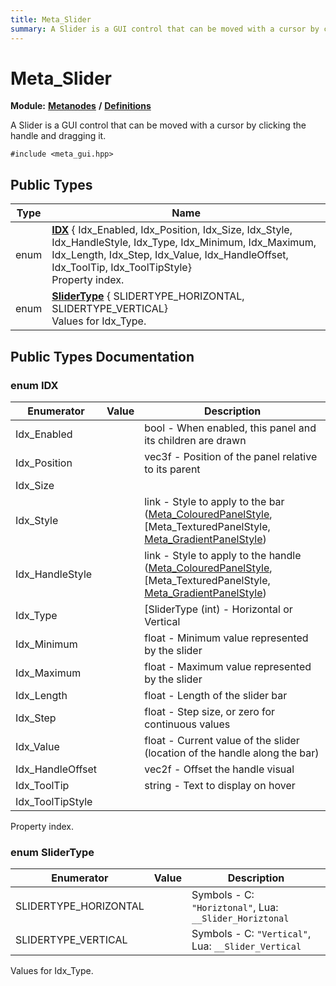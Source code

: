 ```yaml
---
title: Meta_Slider
summary: A Slider is a GUI control that can be moved with a cursor by clicking the handle and dragging it. 
---
```


# Meta_Slider

**Module:** **[Metanodes](../../modules/metanodes/index.mdx)** **/** **[Definitions](../../modules/metanodes/definitions.mdx)**

A Slider is a GUI control that can be moved with a cursor by clicking the handle and dragging it. 

`#include <meta_gui.hpp>`

## Public Types

| Type           | Name           |
| -------------- | -------------- |
| enum| **[IDX](#enum-idx)** { Idx_Enabled, Idx_Position, Idx_Size, Idx_Style, Idx_HandleStyle, Idx_Type, Idx_Minimum, Idx_Maximum, Idx_Length, Idx_Step, Idx_Value, Idx_HandleOffset, Idx_ToolTip, Idx_ToolTipStyle}<br />Property index.  |
| enum| **[SliderType](#enum-slidertype)** { SLIDERTYPE_HORIZONTAL, SLIDERTYPE_VERTICAL}<br />Values for Idx_Type.  |

## Public Types Documentation

### enum IDX

| Enumerator | Value | Description |
| ---------- | ----- | ----------- |
| Idx_Enabled | | bool - When enabled, this panel and its children are drawn   |
| Idx_Position | | vec3f - Position of the panel relative to its parent   |
| Idx_Size | |   |
| Idx_Style | | link - Style to apply to the bar ([Meta_ColouredPanelStyle](../metanodes/meta-coloured-panel-style.mdx), [Meta_TexturedPanelStyle, [Meta_GradientPanelStyle](../metanodes/meta-gradient-panel-style.mdx))   |
| Idx_HandleStyle | | link - Style to apply to the handle ([Meta_ColouredPanelStyle](../metanodes/meta-coloured-panel-style.mdx), [Meta_TexturedPanelStyle, [Meta_GradientPanelStyle](../metanodes/meta-gradient-panel-style.mdx))   |
| Idx_Type | | [SliderType (int) - Horizontal or Vertical   |
| Idx_Minimum | | float - Minimum value represented by the slider   |
| Idx_Maximum | | float - Maximum value represented by the slider   |
| Idx_Length | | float - Length of the slider bar   |
| Idx_Step | | float - Step size, or zero for continuous values   |
| Idx_Value | | float - Current value of the slider (location of the handle along the bar)   |
| Idx_HandleOffset | | vec2f - Offset the handle visual   |
| Idx_ToolTip | | string - Text to display on hover   |
| Idx_ToolTipStyle | |   |

Property index. 

### enum SliderType

| Enumerator | Value | Description |
| ---------- | ----- | ----------- |
| SLIDERTYPE_HORIZONTAL | | Symbols - C: `"Horiztonal"`, Lua: `__Slider_Horiztonal`  |
| SLIDERTYPE_VERTICAL | | Symbols - C: `"Vertical"`, Lua: `__Slider_Vertical`  |

Values for Idx_Type. 
